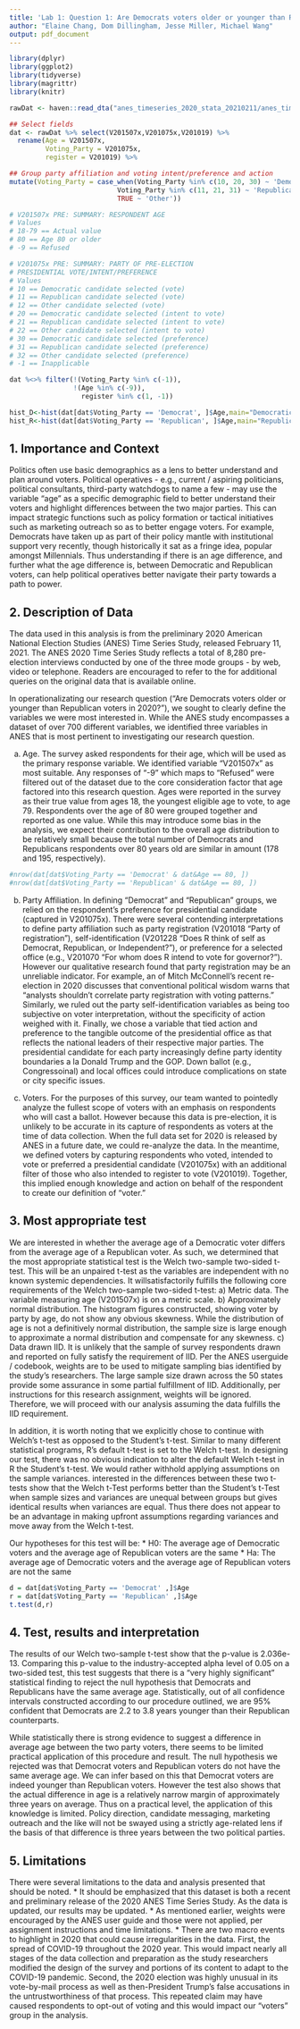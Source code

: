 ```yaml
---
title: 'Lab 1: Question 1: Are Democrats voters older or younger than Republican voters in 2020?'
author: "Elaine Chang, Dom Dillingham, Jesse Miller, Michael Wang"
output: pdf_document
---
```


```r
library(dplyr)
library(ggplot2) 
library(tidyverse)
library(magrittr)
library(knitr)
```

```r
rawDat <- haven::read_dta("anes_timeseries_2020_stata_20210211/anes_timeseries_2020_stata_20210211.dta")

## Select fields
dat <- rawDat %>% select(V201507x,V201075x,V201019) %>%
  rename(Age = V201507x,
         Voting_Party = V201075x,
         register = V201019) %>%

## Group party affiliation and voting intent/preference and action
mutate(Voting_Party = case_when(Voting_Party %in% c(10, 20, 30) ~ 'Democrat',
                           Voting_Party %in% c(11, 21, 31) ~ 'Republican',
                           TRUE ~ 'Other'))

# V201507x PRE: SUMMARY: RESPONDENT AGE
# Values
# 18-79 == Actual value
# 80 == Age 80 or older
# -9 == Refused

# V201075x PRE: SUMMARY: PARTY OF PRE-ELECTION
# PRESIDENTIAL VOTE/INTENT/PREFERENCE
# Values
# 10 == Democratic candidate selected (vote)
# 11 == Republican candidate selected (vote)
# 12 == Other candidate selected (vote)
# 20 == Democratic candidate selected (intent to vote)
# 21 == Republican candidate selected (intent to vote)
# 22 == Other candidate selected (intent to vote)
# 30 == Democratic candidate selected (preference)
# 31 == Republican candidate selected (preference)
# 32 == Other candidate selected (preference)
# -1 == Inapplicable

dat %<>% filter(!(Voting_Party %in% c(-1)),
                !(Age %in% c(-9)),
                  register %in% c(1, -1))

hist_D<-hist(dat[dat$Voting_Party == 'Democrat', ]$Age,main="Democratic Voters by Age",xlab="Age",col="blue")
hist_R<-hist(dat[dat$Voting_Party == 'Republican', ]$Age,main="Republican Voters by Age",xlab="Age",col="red")
```

## 1. Importance and Context
Politics often use basic demographics as a lens to better understand and plan around voters. Political operatives - e.g., current / aspiring politicians, political consultants, third-party watchdogs to name a few - may use the variable "age" as a specific demographic field to better understand their voters and highlight differences between the two major parties. This can impact strategic functions such as policy formation or tactical initiatives such as marketing outreach so as to better engage voters. For example, Democrats have taken up \href {https://www.forbes.com/sites/adamminsky/2020/09/21/how-cancel-student-debt-went-from-a-fringe-idea-to-mainstream/?sh=448fc4045489}{canceling student debt} as part of their policy mantle with institutional support very recently, though historically it sat as a fringe idea, popular amongst Millennials. Thus understanding if there is an age difference, and further  what the age difference is, between Democratic and Republican voters, can help political operatives better navigate their party towards a path to power.

## 2. Description of Data
The data used in this analysis is from the preliminary 2020 American National Election Studies (ANES) Time Series Study, released February 11, 2021. The ANES 2020 Time Series Study reflects a total of 8,280 pre-election interviews conducted by one of the three mode groups - by web, video or telephone. Readers are encouraged to refer to the \href{https://electionstudies.org/data-center/2020-time-series-study/}{ANES full codebook} for additional queries on the original data that is available online.

In operationalizating our research question ("Are Democrats voters older or younger than Republican voters in 2020?"), we sought to clearly define the variables we were most interested in. While the ANES study encompasses a dataset of over 700 different variables, we identified three variables in ANES that is most pertinent to investigating our research question.

a) Age. The survey asked respondents for their age, which will be used as the primary response variable. We identified variable "V201507x" as most suitable. Any responses of "-9" which maps to "Refused" were filtered out of the dataset due to the core consideration factor that age factored into this research question. Ages were reported in the survey as their true value from ages 18, the youngest eligible age to vote, to age 79. Respondents over the age of 80 were grouped together and reported as one value. While this may introduce some bias in the analysis, we expect their contribution to the overall age distribution to be relatively small because the total number of Democrats and Republicans respondents over 80 years old are similar in amount (178 and 195, respectively).

```r
#nrow(dat[dat$Voting_Party == 'Democrat' & dat&Age == 80, ])
#nrow(dat[dat$Voting_Party == 'Republican' & dat&Age == 80, ])
```

b) Party Affiliation. In defining "Democrat" and "Republican" groups, we relied on the respondent's preference for presidential candidate (captured in V201075x). There were several contending interpretations to define party affiliation such as party registration (V201018 "Party of registration"), self-identification (V201228  "Does R think of self as Democrat, Republican, or Independent?"), or preference for a selected office (e.g., V201070 "For whom does R intend to vote for governor?").  However our qualitative research found that party registration may be an unreliable indicator. For example, an \href{ https://www.dcreport.org/2020/12/19/mitch-mcconnells-re-election-the-numbers-dont-add-up/}{analysis by DC Report} of Mitch McConnell's recent re-election in 2020 discusses that conventional political wisdom warns that "analysts shouldn't correlate party registration with voting patterns." Similarly, we ruled out the party self-identification variables as being too subjective on voter interpretation, without the specificity of action weighed with it. Finally, we chose a variable that tied action and preference to the tangible outcome of the presidential office as that reflects the national leaders of their respective major parties. The presidential candidate for each party increasingly define party identity boundaries a la Donald Trump and the GOP. Down ballot (e.g., Congressoinal) and local offices could introduce complications on state or city specific issues. 

c) Voters. For the purposes of this survey, our team wanted to pointedly analyze the fullest scope of voters with an emphasis on respondents who will cast a ballot. However because this data is pre-election, it is unlikely to be accurate in its capture of respondents as voters at the time of data collection. When the full data set for 2020 is released by ANES in a future date, we could re-analyze the data. In the meantime, we defined voters by capturing respondents who voted, intended to vote or preferred a presidential candidate (V201075x) with an additional filter of those who also intended to register to vote (V201019). Together, this implied enough knowledge and action on behalf of the respondent to create our definition of "voter."


## 3. Most appropriate test 
We are interested in whether the average age of a Democratic voter differs from the average age of a Republican voter. As such, we determined that the most appropriate statistical test is the Welch two-sample two-sided t-test. This will be an unpaired t-test as the variables are independent with no known systemic dependencies. It willsatisfactorily fulfills the following core requirements of the Welch two-sample two-sided t-test: 
a) Metric data. The variable measuring age (V201507x) is on a metric scale. 
b) Approximately normal distribution. The histogram figures constructed, showing voter by party by age, do not show any obvious skewness. While the distribution of age is not a definitively normal distribution, the sample size is large enough to approximate a normal distribution and compensate for any skewness.
c) Data drawn IID. It is unlikely that the sample of survey respondents drawn and reported on fully satisfy the requirement of IID. Per the ANES userguide / codebook, weights are to be used to mitigate sampling bias identified by the study's researchers. The large sample size drawn across the 50 states provide some assurance in some partial fulfillment of IID. Additionally, per instructions for this research assignment, weights will be ignored. Therefore, we will proceed with our analysis assuming the data fulfills the IID requirement.

In addition, it is worth noting that we explicitly chose to continue with Welch's t-test as opposed to the Student's t-test. Similar to many different statistical programs, R’s default t-test is set to the Welch t-test. In designing our test, there was no obvious indication to alter the default Welch t-test in R the Student's t-test. We would rather withhold applying  assumptions on the sample variances. \href{http://daniellakens.blogspot.com/2015/01/always-use-welchs-t-test-instead-of.html}{Cursory reports by others} interested in the differences between these two t-tests show that the Welch t-Test performs better than the Student’s t-Test when sample sizes and variances are unequal between groups but gives identical results when variances are equal. Thus there does not appear to be an advantage in making upfront assumptions regarding variances and move away from the Welch t-test.

Our hypotheses for this test will be:
* H0: The average age of Democratic voters and the average age of Republican voters are the same
* Ha: The average age of Democratic voters and the average age of Republican voters are not the same

```r
d = dat[dat$Voting_Party == 'Democrat' ,]$Age
r = dat[dat$Voting_Party == 'Republican' ,]$Age
t.test(d,r)

```
## 4. Test, results and interpretation
The results of our Welch two-sample t-test show that the p-value is 2.036e-13. Comparing this p-value to the industry-accepted alpha level of 0.05 on a two-sided test, this test suggests that there is a "very highly significant" statistical finding to reject the null hypothesis that Democrats and Republicans have the same average age. Statistically, out of all confidence intervals constructed according to our procedure outlined, we are 95% confident that Democrats are 2.2 to 3.8 years younger than their Republican counterparts.

While statistically there is strong evidence to suggest a difference in average age between the two party voters, there seems to be limited practical application of this procedure and result. The null hypothesis we rejected was that Democrat voters and Republican voters do not have the same average age. We can infer based on this that Democrat voters are indeed younger than Republican voters. However the test also shows that the actual difference in age is a relatively narrow margin of approximately three years on average.  Thus on a practical level, the application of this knowledge is limited. Policy direction, candidate messaging, marketing outreach and the like will not be swayed using a strictly age-related lens if the basis of that difference is three years between the two political parties.

## 5. Limitations
There were several limitations to the data and analysis presented that should be noted.
* It should be emphasized that this dataset is both a recent and preliminary release of the 2020 ANES Time Series Study. As the data is updated, our results may be updated.
* As mentioned earlier, weights were encouraged by the ANES user guide and those were not applied, per assignment instructions and time limitations.
* There are two macro events to highlight in 2020 that could cause irregularities in the data. First, the spread of COVID-19 throughout the 2020 year. This would impact nearly all stages of the data collection and preparation as the study researchers modified the design of the survey and portions of its content to adapt to the COVID-19 pandemic. Second, the 2020 election was highly unusual in its vote-by-mail process as well as then-President Trump's false accusations in the untrustworthiness of that process. This repeated claim may have caused respondents to opt-out of voting and this would impact our "voters" group in the analysis. 
